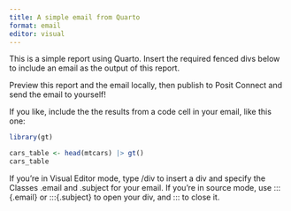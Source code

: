 ```yaml
---
title: A simple email from Quarto
format: email
editor: visual
---
```


This is a simple report using Quarto. Insert the required fenced divs below to include an email as the output of this report.

Preview this report and the email locally, then publish to Posit Connect and send the email to yourself!

If you like, include the the results from a code cell in your email, like this one:

```r

library(gt)

cars_table <- head(mtcars) |> gt() 
cars_table
```

If you're in Visual Editor mode, type /div to insert a div and specify the Classes .email and .subject for your email. If you're in source mode, use ::: {.email} or :::{.subject} to open your div, and ::: to close it.